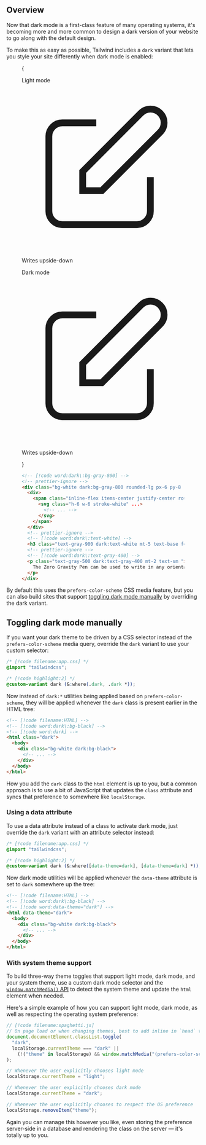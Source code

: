 

## Overview

Now that dark mode is a first-class feature of many operating systems, it's becoming more and more common to design a dark version of your website to go along with the default design.

To make this as easy as possible, Tailwind includes a `dark` variant that lets you style your site differently when dark mode is enabled:

<Figure>

<Example padding={false}>
  {
    <div className="grid grid-cols-1 sm:grid-cols-2">
      <div className="p-8 pt-7">
        <p className="mb-2 text-sm font-medium text-gray-500">Light mode</p>
        <div className="rounded-lg bg-white px-6 py-8 ring shadow-xl ring-gray-900/5">
          <div>
            <span className="inline-flex items-center justify-center rounded-md bg-indigo-500 p-2 shadow-lg">
              <svg
                className="h-6 w-6 text-white"
                xmlns="http://www.w3.org/2000/svg"
                fill="none"
                viewBox="0 0 24 24"
                stroke="currentColor"
                aria-hidden="true"
              >
                <path
                  strokeLinecap="round"
                  strokeLinejoin="round"
                  strokeWidth="2"
                  d="M11 5H6a2 2 0 00-2 2v11a2 2 0 002 2h11a2 2 0 002-2v-5m-1.414-9.414a2 2 0 112.828 2.828L11.828 15H9v-2.828l8.586-8.586z"
                />
              </svg>
            </span>
          </div>
          <p className="mt-5 text-base font-medium tracking-tight text-gray-900">Writes upside-down</p>
          <p
            className="mt-2 text-sm text-gray-500"
            children={`The Zero Gravity Pen can be used to write in any orientation,
          including upside-down. It even works in outer space.`}
          />
        </div>
      </div>
      <div className="bg-gray-900 p-8 pt-7">
        <p className="mb-2 text-sm font-medium text-gray-400">Dark mode</p>
        <div className="rounded-lg bg-gray-800 px-6 py-8 ring shadow-xl ring-gray-900/5">
          <div>
            <span className="inline-flex items-center justify-center rounded-md bg-indigo-500 p-2 shadow-lg">
              <svg
                className="h-6 w-6 text-white"
                xmlns="http://www.w3.org/2000/svg"
                fill="none"
                viewBox="0 0 24 24"
                stroke="currentColor"
                aria-hidden="true"
              >
                <path
                  strokeLinecap="round"
                  strokeLinejoin="round"
                  strokeWidth="2"
                  d="M11 5H6a2 2 0 00-2 2v11a2 2 0 002 2h11a2 2 0 002-2v-5m-1.414-9.414a2 2 0 112.828 2.828L11.828 15H9v-2.828l8.586-8.586z"
                />
              </svg>
            </span>
          </div>
          <p className="mt-5 text-base font-medium tracking-tight text-white">Writes upside-down</p>
          <p
            className="mt-2 text-sm text-gray-400"
            children={`The Zero Gravity Pen can be used to write in any orientation,
          including upside-down. It even works in outer space.`}
          />
        </div>
      </div>
    </div>
  }
</Example>

```html
<!-- [!code word:dark\:bg-gray-800] -->
<!-- prettier-ignore -->
<div class="bg-white dark:bg-gray-800 rounded-lg px-6 py-8 ring shadow-xl ring-gray-900/5">
  <div>
    <span class="inline-flex items-center justify-center rounded-md bg-indigo-500 p-2 shadow-lg">
      <svg class="h-6 w-6 stroke-white" ...>
        <!-- ... -->
      </svg>
    </span>
  </div>
  <!-- prettier-ignore -->
  <!-- [!code word:dark\:text-white] -->
  <h3 class="text-gray-900 dark:text-white mt-5 text-base font-medium tracking-tight ">Writes upside-down</h3>
  <!-- prettier-ignore -->
  <!-- [!code word:dark\:text-gray-400] -->
  <p class="text-gray-500 dark:text-gray-400 mt-2 text-sm ">
    The Zero Gravity Pen can be used to write in any orientation, including upside-down. It even works in outer space.
  </p>
</div>
```

</Figure>

By default this uses the `prefers-color-scheme` CSS media feature, but you can also build sites that support [toggling dark mode manually](#toggling-dark-mode-manually) by overriding the dark variant.

## Toggling dark mode manually

If you want your dark theme to be driven by a CSS selector instead of the `prefers-color-scheme` media query, override the `dark` variant to use your custom selector:

```css
/* [!code filename:app.css] */
@import "tailwindcss";

/* [!code highlight:2] */
@custom-variant dark (&:where(.dark, .dark *));
```

Now instead of `dark:*` utilities being applied based on `prefers-color-scheme`, they will be applied whenever the `dark` class is present earlier in the HTML tree:

```html
<!-- [!code filename:HTML] -->
<!-- [!code word:dark\:bg-black] -->
<!-- [!code word:dark] -->
<html class="dark">
  <body>
    <div class="bg-white dark:bg-black">
      <!-- ... -->
    </div>
  </body>
</html>
```

How you add the `dark` class to the `html` element is up to you, but a common approach is to use a bit of JavaScript that updates the `class` attribute and syncs that preference to somewhere like `localStorage`.

### Using a data attribute

To use a data attribute instead of a class to activate dark mode, just override the `dark` variant with an attribute selector instead:

```css
/* [!code filename:app.css] */
@import "tailwindcss";

/* [!code highlight:2] */
@custom-variant dark (&:where([data-theme=dark], [data-theme=dark] *));
```

Now dark mode utilities will be applied whenever the `data-theme` attribute is set to `dark` somewhere up the tree:

```html
<!-- [!code filename:HTML] -->
<!-- [!code word:dark\:bg-black] -->
<!-- [!code word:data-theme="dark"] -->
<html data-theme="dark">
  <body>
    <div class="bg-white dark:bg-black">
      <!-- ... -->
    </div>
  </body>
</html>
```

### With system theme support

To build three-way theme toggles that support light mode, dark mode, and your system theme, use a custom dark mode selector and the [`window.matchMedia()` API](https://developer.mozilla.org/en-US/docs/Web/API/Window/matchMedia) to detect the system theme and update the `html` element when needed.

Here's a simple example of how you can support light mode, dark mode, as well as respecting the operating system preference:

```js
// [!code filename:spaghetti.js]
// On page load or when changing themes, best to add inline in `head` to avoid FOUC
document.documentElement.classList.toggle(
  "dark",
  localStorage.currentTheme === "dark" ||
    (!("theme" in localStorage) && window.matchMedia("(prefers-color-scheme: dark)").matches),
);

// Whenever the user explicitly chooses light mode
localStorage.currentTheme = "light";

// Whenever the user explicitly chooses dark mode
localStorage.currentTheme = "dark";

// Whenever the user explicitly chooses to respect the OS preference
localStorage.removeItem("theme");
```

Again you can manage this however you like, even storing the preference server-side in a database and rendering the class on the server — it's totally up to you.
